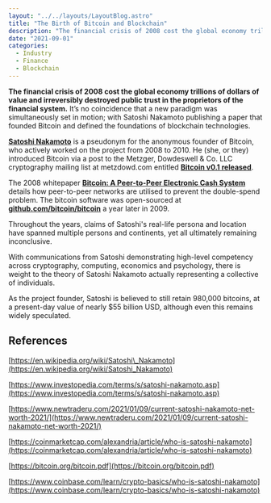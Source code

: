 ```yaml
---
layout: "../../layouts/LayoutBlog.astro"
title: "The Birth of Bitcoin and Blockchain"
description: "The financial crisis of 2008 cost the global economy trillions of dollars of value and irreversibly destroyed public trust in the proprietors of the financial system."
date: "2021-09-01"
categories: 
  - Industry
  - Finance
  - Blockchain
---
```


**The financial crisis of 2008 cost the global economy trillions of dollars of value and irreversibly destroyed public trust in the proprietors of the financial system.** It’s no coincidence that a new paradigm was simultaneously set in motion; with Satoshi Nakamoto publishing a paper that founded Bitcoin and defined the foundations of blockchain technologies.

**[Satoshi Nakamoto](https://en.wikipedia.org/wiki/Satoshi_Nakamoto)** is a pseudonym for the anonymous founder of Bitcoin, who actively worked on the project from 2008 to 2010. He (she, or they) introduced Bitcoin via a post to the Metzger, Dowdeswell & Co. LLC cryptography mailing list at metzdowd.com entitled **[Bitcoin v0.1 released](https://www.metzdowd.com/pipermail/cryptography/2009-January/014994.html)**.

The 2008 whitepaper **[Bitcoin: A Peer-to-Peer Electronic Cash System](https://bitcoin.org/bitcoin.pdf)** details how peer-to-peer networks are utilised to prevent the double-spend problem. The bitcoin software was open-sourced at **[github.com/bitcoin/bitcoin](https://github.com/bitcoin/bitcoin)** a year later in 2009.

Throughout the years, claims of Satoshi's real-life persona and location have spanned multiple persons and continents, yet all ultimately remaining inconclusive.

With communications from Satoshi demonstrating high-level competency across cryptography, computing, economics and psychology, there is weight to the theory of Satoshi Nakamoto actually representing a collective of individuals.

As the project founder, Satoshi is believed to still retain 980,000 bitcoins, at a present-day value of nearly $55 billion USD, although even this remains widely speculated.

## References

[https://en.wikipedia.org/wiki/Satoshi\_Nakamoto](https://en.wikipedia.org/wiki/Satoshi_Nakamoto)

[https://www.investopedia.com/terms/s/satoshi-nakamoto.asp](https://www.investopedia.com/terms/s/satoshi-nakamoto.asp)

[https://www.newtraderu.com/2021/01/09/current-satoshi-nakamoto-net-worth-2021/](https://www.newtraderu.com/2021/01/09/current-satoshi-nakamoto-net-worth-2021/)

[https://coinmarketcap.com/alexandria/article/who-is-satoshi-nakamoto](https://coinmarketcap.com/alexandria/article/who-is-satoshi-nakamoto)

[https://bitcoin.org/bitcoin.pdf](https://bitcoin.org/bitcoin.pdf)

[https://www.coinbase.com/learn/crypto-basics/who-is-satoshi-nakamoto](https://www.coinbase.com/learn/crypto-basics/who-is-satoshi-nakamoto)
